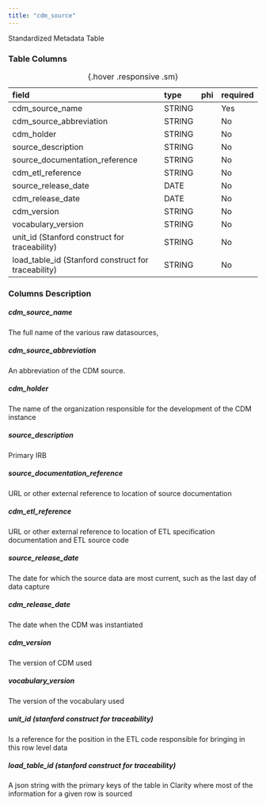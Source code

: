 ```yaml
---
title: "cdm_source"
---
```


Standardized Metadata Table

### Table Columns

| field                                               | type   | phi   | required   |
|:----------------------------------------------------|:-------|:------|:-----------|
| cdm_source_name                                     | STRING |       | Yes        |
| cdm_source_abbreviation                             | STRING |       | No         |
| cdm_holder                                          | STRING |       | No         |
| source_description                                  | STRING |       | No         |
| source_documentation_reference                      | STRING |       | No         |
| cdm_etl_reference                                   | STRING |       | No         |
| source_release_date                                 | DATE   |       | No         |
| cdm_release_date                                    | DATE   |       | No         |
| cdm_version                                         | STRING |       | No         |
| vocabulary_version                                  | STRING |       | No         |
| unit_id (Stanford construct for traceability)       | STRING |       | No         |
| load_table_id (Stanford construct for traceability) | STRING |       | No         |

:  {.hover .responsive .sm}

### Columns Description


##### cdm_source_name

The full name of the various raw datasources,

##### cdm_source_abbreviation

An abbreviation of the CDM source.

##### cdm_holder

The name of the organization responsible for the development of the CDM instance

##### source_description

Primary IRB 

##### source_documentation_reference

URL or other external reference to location of source documentation

##### cdm_etl_reference

URL or other external reference to location of ETL specification documentation and ETL source code

##### source_release_date

The date for which the source data are most current, such as the last day of data capture

##### cdm_release_date

The date when the CDM was instantiated

##### cdm_version

The version of CDM used

##### vocabulary_version

The version of the vocabulary used

##### unit_id (stanford construct for traceability) 

Is a reference for the position in the ETL code responsible for bringing in this row level data

##### load_table_id (stanford construct for traceability) 

A json string with the primary keys of the table in Clarity where most of the information for a given row is sourced
